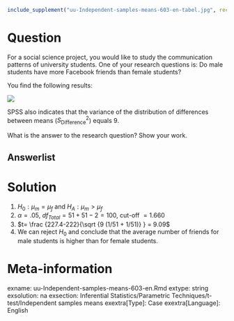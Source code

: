 ```{r, echo = FALSE, results = "hide"}
include_supplement("uu-Independent-samples-means-603-en-tabel.jpg", recursive = TRUE)
```



Question
========
For a social science project, you would like to study the communication patterns of university students. One of your research questions is: Do male students have more Facebook friends than female students?

You find the following results:


![](uu-Independent-samples-means-603-en-tabel.jpg)

SPSS also indicates that the variance of the distribution of differences between means ($S^2_{\text{Difference}}$) equals 9. 

What is the answer to the research question? Show your work. 


  
Answerlist
----------


Solution
========
  
1. $H_0: \mu_m = \mu_f$ and $H_{A}: \mu_m > \mu_f$
2. $\alpha=.05$, $df_{Total} = 51+51-2=100$, cut-off $=1.660$
4. $t= \frac {227.4-222}{\sqrt {9 (1/51 + 1/51)} } = 9.09$ 
5. We can reject $H_0$ and conclude that the average number of friends for male students is higher than for female students.




Meta-information
================
exname: uu-Independent-samples-means-603-en.Rmd
extype: string
exsolution: na
exsection: Inferential Statistics/Parametric Techniques/t-test/Independent samples means
exextra[Type]: Case
exextra[Language]: English
